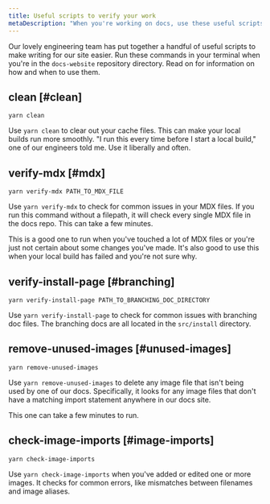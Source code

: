 ```yaml
---
title: Useful scripts to verify your work
metaDescription: "When you're working on docs, use these useful scripts to help you make sure that you've done it right."
---
```


Our lovely engineering team has put together a handful of useful scripts to make writing for our site easier. Run these commands in your terminal when you're in the `docs-website` repository directory. Read on for information on how and when to use them. 

## clean [#clean]

```
yarn clean
```

Use `yarn clean` to clear out your cache files. This can make your local builds run more smoothly. "I run this every time before I start a local build," one of our engineers told me. Use it liberally and often.

## verify-mdx [#mdx]

```
yarn verify-mdx PATH_TO_MDX_FILE
```

Use `yarn verify-mdx` to check for common issues in your MDX files. If you run this command without a filepath, it will check every single MDX file in the docs repo. This can take a few minutes. 

This is a good one to run when you've touched a lot of MDX files or you're just not certain about some changes you've made. It's also good to use this when your local build has failed and you're not sure why.

## verify-install-page [#branching]

```
yarn verify-install-page PATH_TO_BRANCHING_DOC_DIRECTORY
```

Use `yarn verify-install-page` to check for common issues with branching doc files. The branching docs are all located in the `src/install` directory.

## remove-unused-images [#unused-images]

```
yarn remove-unused-images
```

Use `yarn remove-unused-images` to delete any image file that isn't being used by one of our docs. Specifically, it looks for any image files that don't have a matching import statement anywhere in our docs site. 

This one can take a few minutes to run.

## check-image-imports [#image-imports]

```
yarn check-image-imports
```

Use `yarn check-image-imports` when you've added or edited one or more images. It checks for common errors, like mismatches between filenames and image aliases.
